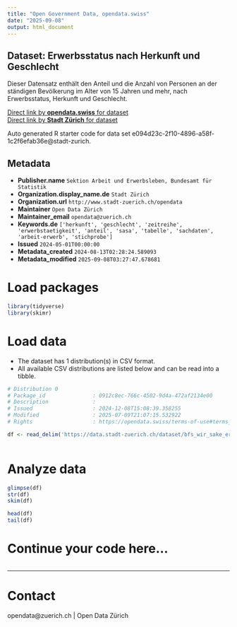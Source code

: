 ```yaml
---
title: "Open Government Data, opendata.swiss"
date: "2025-09-08"
output: html_document
---
```


## Dataset: Erwerbsstatus nach Herkunft und Geschlecht

Dieser Datensatz enthält den Anteil und die Anzahl von Personen an der ständigen Bevölkerung im Alter von 15 Jahren und mehr, nach Erwerbsstatus, Herkunft und Geschlecht.


[Direct link by **opendata.swiss** for dataset](https://opendata.swiss/de/dataset/erwerbsstatus-nach-herkunft-und-geschlecht1)<br>
[Direct link by **Stadt Zürich** for dataset](https://data.stadt-zuerich.ch/dataset/bfs_wir_sake_erwerbsstatus_herkunft_geschl_od5018)

Auto generated R starter code for data set e094d23c-2f10-4896-a58f-1c2f6efab36e@stadt-zurich.

## Metadata

- **Publisher.name** `Sektion Arbeit und Erwerbsleben, Bundesamt für Statistik`
- **Organization.display_name.de** `Stadt Zürich`
- **Organization.url** `http://www.stadt-zuerich.ch/opendata`
- **Maintainer** `Open Data Zürich`
- **Maintainer_email** `opendata@zuerich.ch`
- **Keywords.de** `['herkunft', 'geschlecht', 'zeitreihe', 'erwerbstaetigkeit', 'anteil', 'sasa', 'tabelle', 'sachdaten', 'arbeit-erwerb', 'stichprobe']`
- **Issued** `2024-05-01T00:00:00`
- **Metadata_created** `2024-08-13T02:28:24.589093`
- **Metadata_modified** `2025-09-08T03:27:47.678681`


# Load packages

```r

library(tidyverse)
library(skimr)

```

# Load data

-   The dataset has 1 distribution(s) in CSV format.
-   All available CSV distributions are listed below and can be read into a tibble.

```r

# Distribution 0
# Package_id               : 0912c8ec-766c-4502-9d4a-472af2134e00
# Description              : 
# Issued                   : 2024-12-08T15:08:39.358255
# Modified                 : 2025-07-09T21:07:15.532922
# Rights                   : https://opendata.swiss/terms-of-use#terms_open

df <- read_delim('https://data.stadt-zuerich.ch/dataset/bfs_wir_sake_erwerbsstatus_herkunft_geschl_od5018/download/WIR501OD5018.csv')



```

# Analyze data

```r

glimpse(df)
str(df)
skim(df)

head(df)
tail(df)

```

# Continue your code here...

```r

```

------------------------------------------------------------------------

# Contact

opendata@zuerich.ch | Open Data Zürich
